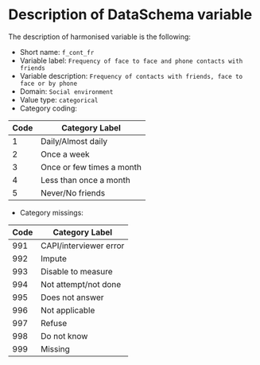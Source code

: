 # Description of DataSchema variable

The description of harmonised variable is the following:

* Short name: `f_cont_fr`
* Variable label: `Frequency of face to face and phone contacts with friends`
* Variable description: `Frequency of contacts with friends, face to face or by phone`
* Domain: `Social environment`
* Value type: `categorical`
* Category coding:

**Code** | **Category Label**
-------- | ------------------
1        | Daily/Almost daily
2        | Once a week
3        | Once or few times a month
4        | Less than once a month
5        | Never/No friends

* Category missings: 

**Code** | **Category Label**
----| ------------------
991 | CAPI/interviewer error
992 | Impute
993 | Disable to measure
994 | Not attempt/not done
995 | Does not answer
996 | Not applicable
997 | Refuse
998 | Do not know
999 | Missing


